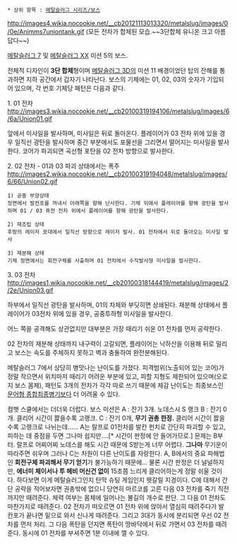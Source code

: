  * 상위 항목 : [[메탈슬러그 시리즈/보스]]
http://images4.wikia.nocookie.net/__cb20121113013320/metalslug/images/0/0e/Animms7uniontank.gif
(모든 전차가 합체된 모습.~~3단합체 유니온 크고 아름답다~~)

[[메탈슬러그 7]] 및 [[메탈슬러그 XX]] 미션 5의 보스.

전체적 디자인이 '''3단 합체'''형이며 [[메탈슬러그 3D]]의 미션 11 배경이었던 탑의 잔해를 통과하면 지하 공간에서 갑자기 나타난다. 보스의 기체에는 01, 02, 03의 숫자가 기입되어 있으며, 각 번호 기체당 패턴은 다음과 같다.

1. 01 전차
http://images3.wikia.nocookie.net/__cb20100319194106/metalslug/images/6/6a/Union01.gif

앞에서 미사일을 발사하며, 미사일은 뒤로 돌아온다. 플레이어가 03 전차 위에 있을 경우 일직선 광탄을 발사하며 중간 부분에서도 포물선을 그리면서 떨어지는 미사일을 발사한다. 코어가 파괴되면 곡선형 포탄을 02 전차 방향으로 발사한다.

2. 02 전차 - 01과 03 파괴 상태에서는 폭주
http://images2.wikia.nocookie.net/__cb20100319194048/metalslug/images/6/66/Union02.gif

 1) 공중 부양상태
 정면에서 발컨포를 꺼내서 아래쪽을 향해 난사한다. 기체 뒤에서 플레이어를 향해 광탄을 발사하며 01 / 03 퓨전 전차 위에서 플레이어를 향해 광탄을 발사한다.

 2) 재조립 상태
 후방의 레이저 포대에서 일직선 방향으로 레이저 발사. 01 전차에서 뒤로 돌아오는 미사일 발사

 3) 재분해 상태
 기체 정면에서는 회전구체를 사출하며 01 전차에서 수직발사형 미사일을 발사한다.

3. 03 전차
http://images1.wikia.nocookie.net/__cb20100318144419/metalslug/images/2/2e/Union03.gif

하부에서 일직선 광탄을 발사하며, 01의 차체와 부딧히면 상쇄된다. 재분해 상태에서 플레이어가 03전차 위에 있을 경우, 공중투하형 미사일을 발사한다.

어느 쪽을 공격해도 상관없지만 대부분은 가장 때리기 쉬운 01 전차를 먼저 공략한다.

02 전차의 재분해 상태까지 내구력이 고갈되면, 플레이어는 낙하산을 이용해 뒤로 밀리고 보스는 속도를 주체하지 못하고 벽과 충돌하여 완전분해된다.

메탈슬러그 7에서 상당히 병맛나는 난이도를 가졌다. 피격범위(노출되어 있는 코어)가 정말 작으면서 위치마저 때리기 어려운 부분에 있고, 피할 지형도 제한되어 있으며(오로지 보스 몸체), 패턴도 3개의 전차가 각각 따로 쓰기 때문에 체감 난이도는 최종보스인 [[문어형 종합최종병기]]보다 더 어려울 수 있다.

컴뱃 스쿨에서는 더더욱 더럽다.
보스 미션은 A : 잔기 3개. 노데스시 S 랭크
B : 잔기 0개. 클리어 시간이 짫을수록 고랭크.
C : 잔기 0개, '''무기 권총 한정.''' 클리어 시간이 짫을수록 고랭크로 나뉘는데......
A는 랄프로 01전차를 발칸 펀치로 간단히 파괴할 수 있고, 피하는 데 중점을 두면 그나마 쉽지만....[* 시간이 판정에 안 들어가므로.]
문제는 B부터. 랄프로 어찌어찌 노데스를 해도 시간 때문에 S받는게 너무 어렵다. '''그나마''' 무기운이 따라주면 쉬우며 그러나 C는 차원이 다른 난이도를 자랑한다. A, B에서의 중요 파해법인 '''회전구체 파괴해서 무기 얻기'''가 불가능하기 때문에... 물론 시간 판정은 더 널널하지만, '''에너미 체이서나 투 헤비 머신건 없이''' 15초쯤 느리게 클리어하는게 정말 쉬울 것이다. 하다보면 이게 메탈슬러그인지 탄막 슈팅 게임인지 헷갈릴 지경이다.
C에 대해서 간단 공략을 적어보자면 권총밖에 없으니 당연히 마르코를 고른 다음 03 전차를 죽기 직전까지만 때려준다. 체력 여부는 몸체에 일어나는 불길의 개수로 판단. 그 다음 01 전차도 마찬가지로 때려준다. 02 전차가 떠오르면 01 전차 위에 앉아서 열심히 때려주다가 발칸포가 끝나면 밑으로 와서 신나게 때려준다. 그리고 3대가 동시에 분리되면 우선 02 전차를 먼저 처리. 그 다음 폭탄을 던지면 폭탄이 땅바닥에서 뒤로 가면서 03 전차를 때려준다. 동시에 01 전차를 부셔주면 1분 이내에 깰 수 있다. 
